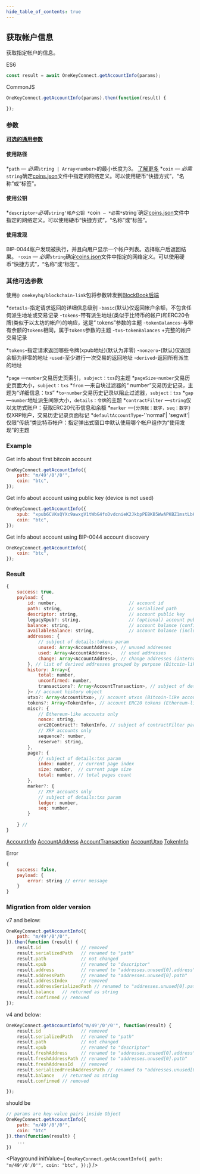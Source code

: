 ```yaml
---
hide_table_of_contents: true
---
```


## 获取帐户信息

获取指定帐户的信息。

ES6
```javascript
const result = await OneKeyConnect.getAccountInfo(params);
```

CommonJS
```javascript
OneKeyConnect.getAccountInfo(params).then(function(result) {

});
```

### 参数
[****可选的通用参数****](./commonParams)
#### 使用路径
*`path` — *必需*`string | Array<number>`的最小长度为3。 [了解更多](./path)
*`coin` — *必需*`string`确定[coins.json](https://github.com/OneKeyHQ/connect/blob/onekey/src/data/coins.json)文件中指定的网络定义。可以使用硬币“快捷方式”，“名称”或“标签”。

#### 使用公钥
*`descriptor`-*必填*`string'帐户公钥
*`coin` — *必需*`string`确定[coins.json](https://github.com/OneKeyHQ/connect/blob/onekey/src/data/coins.json)文件中指定的网络定义。可以使用硬币“快捷方式”，“名称”或“标签”。

#### 使用发现
BIP-0044帐户发现被执行，并且向用户显示一个帐户列表。选择帐户后返回结果。
-`coin` — *必需*`string`确定[coins.json](https://github.com/OneKeyHQ/connect/blob/onekey/src/data/coins.json)文件中指定的网络定义。可以使用硬币“快捷方式”，“名称”或“标签”。

### 其他可选参数
使用`@ onekeyhq/blockchain-link`包将参数转发到[BlockBook后端](https://github.com/trezor/blockbook/blob/master/docs/api.md#api-v2)


*`details`-指定请求返回的详细信息级别
-`basic`(默认)仅返回帐户余额，不包含任何派生地址或交易记录
-`tokens`-带有派生地址(类似于比特币的帐户)和ERC20令牌(类似于以太坊的帐户)的响应，这是“ tokens”参数的主题
-`tokenBalances`-与带有余额的`tokens`相同，属于`tokens`参数的主题
-`txs`-`tokenBalances` +完整的帐户交易记录

*`tokens`-指定请求返回哪些令牌(xpub地址)(默认为非零)
-`nonzero`-(默认)仅返回余额为非零的地址
-`used`-至少进行一次交易的返回地址
-`derived`-返回所有派生的地址

*`page` —`number`交易历史页索引，`subject：txs`的主题
*`pageSize`-`number`交易历史页面大小，`subject：txs`
*`from` —来自块过滤器的“ number”交易历史记录，主题为“详细信息：txs”
*`to`-`number`交易历史记录以阻止过滤器，`subject：txs`
*`gap` —`number`地址派生间隙大小，`details：令牌`的主题
*`contractFilter` —`string`仅以太坊式账户：获取ERC20代币信息和余额
*`marker` —`{分类帐：数字，seq：数字}`仅XRP帐户，交易历史记录页面标记
*`defaultAccountType`-''normal'| 'segwit'|仅限“传统”类比特币帐户：指定弹出式窗口中默认使用哪个帐户组作为“使用发现”的主题

### Example
Get info about first bitcoin account
```javascript
OneKeyConnect.getAccountInfo({
    path: "m/49'/0'/0'",
    coin: "btc",
});
```

Get info about account using public key (device is not used)
```javascript
OneKeyConnect.getAccountInfo({
    xpub: "xpub6CVKsQYXc9awxgV1tWbG4foDvdcnieK2JkbpPEBKB5WwAPKBZ1mstLbKVB4ov7QzxzjaxNK6EfmNY5Jsk2cG26EVcEkycGW4tchT2dyUhrx",
    coin: "btc",
});
```

Get info about account using BIP-0044 account discovery
```javascript
OneKeyConnect.getAccountInfo({
    coin: "btc",
});
```

### Result
```javascript
{
    success: true,
    payload: {
        id: number,                           // account id
        path: string,                         // serialized path
        descriptor: string,                   // account public key
        legacyXpub?: string,                  // (optional) account public key in legacy format (only for segwit and segwit native accounts)
        balance: string,                      // account balance (confirmed transactions only)
        availableBalance: string,             // account balance (including unconfirmed transactions)
        addresses: {
            // subject of details:tokens param
            unused: Array<AccountAddress>, // unused addresses
            used: Array<AccountAddress>,   // used addresses
            change: Array<AccountAddress>, // change addresses (internal)
        }, // list of derived addresses grouped by purpose (Bitcoin-like accounts)
        history: Array<{
            total: number,
            unconfirmed: number,
            transactions?: Array<AccountTransaction>, // subject of details:txs param
        }> // account history object
        utxo?: Array<AccountUtxo>, // account utxos (Bitcoin-like accounts), subject of details:tokens param
        tokens?: Array<TokenInfo>, // account ERC20 tokens (Ethereum-like accounts), subject of details:tokens param
        misc?: {
            // Ethereum-like accounts only
            nonce: string,
            erc20Contract?: TokenInfo, // subject of contractFilter param
            // XRP accounts only
            sequence?: number,
            reserve?: string,
        },
        page?: {
            // subject of details:txs param
            index: number, // current page index
            size: number,  // current page size
            total: number, // total pages count
        },
        marker?: {
            // XRP accounts only
            // subject of details:txs param
            ledger: number,
            seq: number,
        }

    } //
}
```
[AccountInfo](https://github.com/OneKeyHQ/connect/blob/onekey/src/js/types/account.js#L108)
[AccountAddress](https://github.com/OneKeyHQ/connect/blob/onekey/src/js/types/account.js#L34)
[AccountTransaction](https://github.com/OneKeyHQ/connect/blob/onekey/src/js/types/account.js#L83)
[AccountUtxo](https://github.com/OneKeyHQ/connect/blob/onekey/src/js/types/account.js#L49)
[TokenInfo](https://github.com/OneKeyHQ/connect/blob/onekey/src/js/types/account.js#L24)

Error
```javascript
{
    success: false,
    payload: {
        error: string // error message
    }
}
```

### Migration from older version

v7 and below:
```javascript
OneKeyConnect.getAccountInfo({
    path: "m/49'/0'/0'",
}).then(function (result) {
    result.id               // removed
    result.serializedPath   // renamed to "path"
    result.path             // not changed
    result.xpub             // renamed to "descriptor"
    result.address          // renamed to "addresses.unused[0].address"
    result.addressPath      // renamed to "addresses.unused[0].path"
    result.addressIndex     // removed
    result.addressSerializedPath // renamed to "addresses.unused[0].path"
    result.balance   // returned as string
    result.confirmed // removed
});
```

v4 and below:
```javascript
OneKeyConnect.getAccountInfo("m/49'/0'/0'", function(result) {
    result.id               // removed
    result.serializedPath   // renamed to "path"
    result.path             // not changed
    result.xpub             // renamed to "descriptor"
    result.freshAddress     // renamed to "addresses.unused[0].address"
    result.freshAddressPath // renamed to "addresses.unused[0].path"
    result.freshAddressId   // removed
    result.serializedFreshAddressPath // renamed to "addresses.unused[0].path"
    result.balance   // returned as string
    result.confirmed // removed

});
```
should be
```javascript
// params are key-value pairs inside Object
OneKeyConnect.getAccountInfo({
    path: "m/49'/0'/0'",
    coin: "btc"
}).then(function(result) {
    ...
})
```

<Playground
    initValue={
`OneKeyConnect.getAccountInfo({
    path: "m/49'/0'/0'",
    coin: "btc",
});`}
/>

